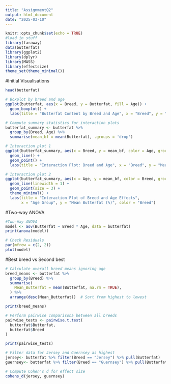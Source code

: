 ---
title: "AssignmentQ2"
output: html_document
date: "2025-03-10"
---

```{r setup, include=FALSE}
knitr::opts_chunk$set(echo = TRUE)
#load in stuff
library(faraway)
data(butterfat)
library(ggplot2)
library(dplyr)
library(MASS)
library(effectsize)
theme_set(theme_minimal())
```

#Initial Visualisations
```{r}
head(butterfat)

# Boxplot by breed and age
ggplot(butterfat, aes(x = Breed, y = Butterfat, fill = Age)) +
  geom_boxplot() +
  labs(title = "Butterfat Content by Breed and Age", x = "Breed", y = "Butterfat (%)")

# Compute summary statistics for interaction plots
butterfat_summary <- butterfat %>%
  group_by(Breed, Age) %>%
  summarise(mean_bf = mean(Butterfat), .groups = 'drop')

# Interaction plot 1
ggplot(butterfat_summary, aes(x = Breed, y = mean_bf, color = Age, group = Age)) +
  geom_line() +
  geom_point() +
  labs(title = "Interaction Plot: Breed and Age", x = "Breed", y = "Mean Butterfat (%)")

# Interaction plot 2
ggplot(butterfat_summary, aes(x = Age, y = mean_bf, color = Breed, group = Breed)) +
  geom_line(linewidth = 1) +
  geom_point(size = 3) +
  theme_minimal() +
  labs(title = "Interaction Plot of Breed and Age Effects",
       x = "Age Group", y = "Mean Butterfat (%)", color = "Breed")
```

#Two-way ANOVA
```{r}
#Two-Way ANOVA
model <- aov(Butterfat ~ Breed * Age, data = butterfat)
print(anova(model))

# Check Residuals
par(mfrow = c(2, 2))
plot(model)

```
#Best breed vs Second best
```{r}
# Calculate overall breed means ignoring age
breed_means <- butterfat %>%
  group_by(Breed) %>%
  summarise(
    Mean_Butterfat = mean(Butterfat, na.rm = TRUE),
  ) %>%
  arrange(desc(Mean_Butterfat))  # Sort from highest to lowest

print(breed_means)

# Perform pairwise comparisona between all breeds
pairwise_tests <- pairwise.t.test(
  butterfat$Butterfat, 
  butterfat$Breed
)

print(pairwise_tests)

# Filter data for Jersey and Guernsey as highest
jersey<- butterfat %>% filter(Breed == "Jersey") %>% pull(Butterfat)
guernsey<- butterfat %>% filter(Breed == "Guernsey") %>% pull(Butterfat)

# Compute Cohen's d for effect size
cohens_d(jersey, guernsey)
```